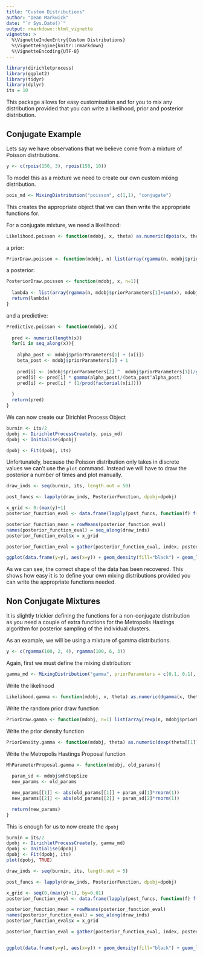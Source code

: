 ```yaml
---
title: "Custom Distributions"
author: "Dean Markwick"
date: "`r Sys.Date()`"
output: rmarkdown::html_vignette
vignette: >
  %\VignetteIndexEntry{Custom Distributions}
  %\VignetteEngine{knitr::rmarkdown}
  %\VignetteEncoding{UTF-8}
---
```


```r
library(dirichletprocess)
library(ggplot2)
library(tidyr)
library(dplyr)
its = 10
```


This package allows for easy customisation and for you to mix any distribution provided that you can write a likelihood, prior and posterior distribution. 

## Conjugate Example
Lets say we have observations that we believe come from a mixture of Poisson distributions. 

```r
y <- c(rpois(150, 3), rpois(150, 10))
```

To model this as a mixture we need to create our own custom mixing distribution. 

```r
pois_md <- MixingDistribution("poisson", c(1,1), "conjugate")
```
This creates the appropriate object that we can then write the appropriate functions for. 

For a conjugate mixture, we need a likelihood:
```r
Likelihood.poisson <- function(mdobj, x, theta) as.numeric(dpois(x, theta[[1]]))
```

a prior:
```r
PriorDraw.poisson <- function(mdobj, n) list(array(rgamma(n, mdobj$priorParameters[1], mdobj$priorParameters[2]), dim=c(1,1,n)))
```

a posterior:

```r
PosteriorDraw.poisson <- function(mdobj, x, n=1){
  
  lambda <- list(array(rgamma(n, mdobj$priorParameters[1]+sum(x), mdobj$priorParameters[2] + nrow(x)), dim=c(1,1,n)))
  return(lambda)
}
```

and a predictive:

```r
Predictive.poisson <- function(mdobj, x){
  
  pred <- numeric(length(x))
  for(i in seq_along(x)){
  
    alpha_post <- mdobj$priorParameters[1] + (x[i])
    beta_post <- mdobj$priorParameters[2] + 1
    
    pred[i] <- (mdobj$priorParameters[2] ^  mdobj$priorParameters[1])/gamma(mdobj$priorParameters[1])
    pred[i] <- pred[i] * gamma(alpha_post)/(beta_post^alpha_post)
    pred[i] <- pred[i] * (1/prod(factorial(x[i])))
  
  }
  return(pred)
}
```

We can now create our Dirichlet Process Object 

```r
burnin <- its/2
dpobj <- DirichletProcessCreate(y, pois_md)
dpobj <- Initialise(dpobj)

dpobj <- Fit(dpobj, its)
```

Unfortunately, because the Poisson distribution only takes in discrete values we can't use the `plot` command. Instead we will have to draw the posterior a number of times and plot manually. 

```r
draw_inds <- seq(burnin, its, length.out = 50)

post_funcs <- lapply(draw_inds, PosteriorFunction, dpobj=dpobj)

x_grid <- 0:(max(y)+1)
posterior_function_eval <- data.frame(lapply(post_funcs, function(f) f(x_grid)))

posterior_function_mean = rowMeans(posterior_function_eval)
names(posterior_function_eval) = seq_along(draw_inds)
posterior_function_eval$x = x_grid

posterior_function_eval = gather(posterior_function_eval, index, posterior, -x)

ggplot(data.frame(y=y), aes(x=y)) + geom_density(fill="black") + geom_line(data=posterior_function_eval, aes(x=x, y=posterior, group=index), colour="blue", alpha=0.5) + geom_line(data=data.frame(posterior=posterior_function_mean, x=x_grid, index="Mean"), aes(x=x_grid, y=posterior), colour="red")
```

As we can see, the correct shape of the data has been recovered. This shows how easy it is to define your own mixing distributions provided you can write the appropriate functions needed. 

## Non Conjugate Mixtures
It is slightly trickier defining the functions for a non-conjugate distribution as you need a couple of extra functions for the Metropolis Hastings algorithm for posterior sampling of the individual clusters. 

As an example, we will be using a mixture of gamma distributions. 
```r
y <- c(rgamma(100, 2, 4), rgamma(100, 6, 3))
```

Again, first we must define the mixing distribution:
```r
gamma_md <- MixingDistribution("gamma", priorParameters = c(0.1, 0.1), "nonconjugate", "positive", mhStepSize=c(0.1, 0.1))
```
Write the likelihood
```r
Likelihood.gamma <- function(mdobj, x, theta) as.numeric(dgamma(x, theta[[1]], theta[[2]]))
```
Write the random prior draw function 
```r
PriorDraw.gamma <- function(mdobj, n=1) list(array(rexp(n, mdobj$priorParameters[1]), dim=c(1,1,n)), array(rexp(n, mdobj$priorParameters[2]), dim=c(1,1,n)))
```
Write the prior density function
```r
PriorDensity.gamma <- function(mdobj, theta) as.numeric(dexp(theta[[1]], mdobj$priorParameters[1]) * dexp(theta[[2]], mdobj$priorParameters[2]))
```
Write the Metropolis Hastings Proposal function
```r
MhParameterProposal.gamma <- function(mdobj, old_params){
  
  param_sd <- mdobj$mhStepSize
  new_params <- old_params

  new_params[[1]] <- abs(old_params[[1]] + param_sd[1]*rnorm(1))
  new_params[[2]] <- abs(old_params[[2]] + param_sd[2]*rnorm(1))

  return(new_params)
}
```

This is enough for us to now create the `dpobj`
```r
burnin = its/2
dpobj <- DirichletProcessCreate(y, gamma_md)
dpobj <- Initialise(dpobj)
dpobj <- Fit(dpobj, its)
plot(dpobj, TRUE)
```

```r
draw_inds <- seq(burnin, its, length.out = 5)

post_funcs <- lapply(draw_inds, PosteriorFunction, dpobj=dpobj)

x_grid <- seq(0,(max(y)+1), by=0.01)
posterior_function_eval <- data.frame(lapply(post_funcs, function(f) f(x_grid)))

posterior_function_mean = rowMeans(posterior_function_eval)
names(posterior_function_eval) = seq_along(draw_inds)
posterior_function_eval$x = x_grid

posterior_function_eval = gather(posterior_function_eval, index, posterior, -x)


ggplot(data.frame(y=y), aes(x=y)) + geom_density(fill="black") + geom_line(data=posterior_function_eval, aes(x=x, y=posterior, group=index), colour="blue", alpha=0.5) + geom_line(data=data.frame(posterior=posterior_function_mean, x=x_grid, index="Mean"), aes(x=x_grid, y=posterior), colour="red")
```
